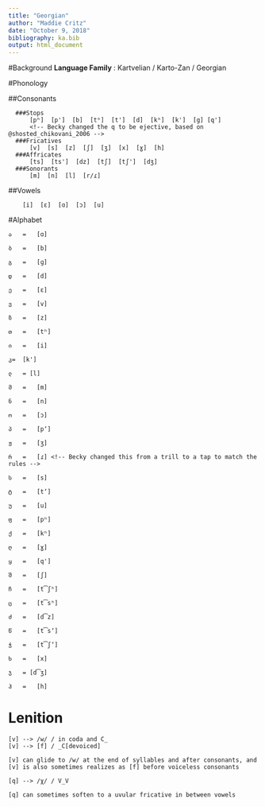 ```yaml
---
title: "Georgian"
author: "Maddie Critz"
date: "October 9, 2018"
bibliography: ka.bib
output: html_document
---
```


#Background
    **Language Family** : Kartvelian / Karto-Zan / Georgian


#Phonology

##Consonants

      ###Stops
          [pʰ]  [p']  [b]  [tʰ]  [t']  [d]  [kʰ]  [k']  [g] [q']
		  <!-- Becky changed the q to be ejective, based on @shosted_chikovani_2006 --> 
      ###Fricatives
          [v]  [s]  [z]  [ʃ]  [ʒ]  [x]  [ɣ]  [h]
      ###Affricates
          [ts]  [ts']  [dz]  [tʃ]  [tʃ']  [dʒ]
      ###Sonorants
          [m]  [n]  [l]  [r/ɾ]   

##Vowels

        [i]  [ɛ]  [ɑ]  [ɔ]  [u]

#Alphabet

    ა	=	[ɑ]

    ბ	=	[b]

    გ	=	[ɡ]

    დ	=	[d]

    ე	=	[ɛ]

    ვ	=	[v]

    ზ	=	[z]

    თ	=	[tʰ]

    ი	=	[i]

    კ=	[k'] 

    ლ	= [l]

    მ	=	[m]

    ნ	=	[n]

    ო	=	[ɔ]

    პ	=	[pʼ]

    ჟ	=	[ʒ]

    რ	=	[ɾ] <!-- Becky changed this from a trill to a tap to match the rules -->

    ს	=	[s]

    ტ	=	[tʼ]

    უ	=	[u]

    ფ	=	[pʰ]

    ქ	=	[kʰ]

    ღ	=	[ɣ]

    ყ	=	[q']

    შ	=	[ʃ]

    ჩ	=	[t͡ʃʰ]

    ც	=	[t͡sʰ]

    ძ	=	[d͡z]

    წ	=	[t͡sʼ]

    ჭ	=	[t͡ʃʼ]

    ხ	=	[x]

    ჯ	= [d͡ʒ]

    ჰ	=	[h]

# Lenition

    [v] --> /w/ / in coda and C_
    [v] --> [f] / _C[devoiced]

    [v] can glide to /w/ at the end of syllables and after consonants, and [v] is also sometimes realizes as [f] before voiceless consonants

    [q] --> /χ/ / V_V

    [q] can sometimes soften to a uvular fricative in between vowels

